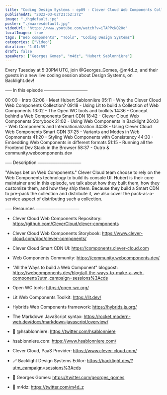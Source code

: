 ```yaml
---
title: "Coding Design Systems - ep09 - Clever Cloud Web Components Collection with Hubert Sablonnière"
publishedAt: "2022-03-02T21:52:27Z"
image: "./hqdefault.jpg"
poster: "./maxresdefault.jpg"
videoUrl: "https://www.youtube.com/watch?v=iTAPPcNQ2Oo"
localImages: true
tags: ["Web components", "Tools", "Coding Design Systems"]
categories: ["Video"]
duration: "1:01:59"
draft: false
speakers: ["Georges Gomes", "m4dz", "Hubert Sablonnière"]
---
```


Every Tuesday at 5:30PM UTC, join @Georges_Gomes, @m4d_z, and their guests in a new live coding session about Design Systems, on Backlight.dev!

⎯⎯⎯ In this episode ⎯⎯⎯⎯⎯⎯⎯⎯⎯⎯⎯⎯⎯⎯⎯⎯⎯⎯⎯⎯

00:00 - Intro
02:08 - Meet Hubert Sablonnière
05:11 - Why the Clever Cloud Web Components Collection?
09:18 - Using Lit to build a Collection of Web Components
13:02 - The Open WC tools and toolkits
14:36 - Concept behind a Web Components Smart CDN
18:42 - Clever Cloud Web Components Storybook
21:02 - Using Web Components in Backlight
26:03 - Web Components and Internationalization
34:38 - Using Clever Cloud Web Components Smart CDN
37:25 - Variants and Modes in Web Copmonents
41:20 - Styling Web Components with Consistency
44:30 - Embedding Web Components in different formats
51:15 - Running all the Frontend Dev Stack in the Browser
58:37 - Outro & community.webcomponents.dev

⎯⎯⎯ Description ⎯⎯⎯⎯⎯⎯⎯⎯⎯⎯⎯⎯⎯⎯⎯⎯⎯⎯⎯⎯

"Always bet on Web Components." Clever Cloud team choose to rely on the Web Components technology to build its console UI. Hubert is their core maintainer and in this episode, we talk about how they built them, how they customize them, and how they ship them. Because they build a Smart CDN to pre-pack the collection and distribute it, we also cover the pack-as-a-service aspect of distributing such a collection.

⎯⎯⎯ Resources ⎯⎯⎯⎯⎯⎯⎯⎯⎯⎯⎯⎯⎯⎯⎯⎯⎯⎯⎯⎯

- Clever Cloud Web Components Repository: https://github.com/CleverCloud/clever-components
- Clever Cloud Web Components Storybook: https://www.clever-cloud.com/doc/clever-components/
- Clever Cloud Smart CDN UI: https://components.clever-cloud.com

- Web Components Community: https://community.webcomponents.dev/
- "All the Ways to build a Web Component" blogpost: https://webcomponents.dev/blog/all-the-ways-to-make-a-web-component/?utm_campaign=sessions%3Acds
- Open WC tools: https://open-wc.org/
- Lit Web Components Toolkit: https://lit.dev/
- Hybrids Web Components framework: https://hybrids.js.org/
- The Markdown JavaScript syntax: https://rocket.modern-web.dev/docs/markdown-javascript/overview/

- 🐥 @hsablonniere: https://twitter.com/hsablonniere
- hsablonniere.com: https://www.hsablonniere.com/
- Clever Cloud, PaaS Provider: https://www.clever-cloud.com/

- 🪄 Backlight Design Systems Editor: https://backlight.dev/?utm_campaign=sessions%3Acds
- 🐥 Georges Gomes: https://twitter.com/georges_gomes
- 🐥 m4dz: https://twitter.com/m4d_z
